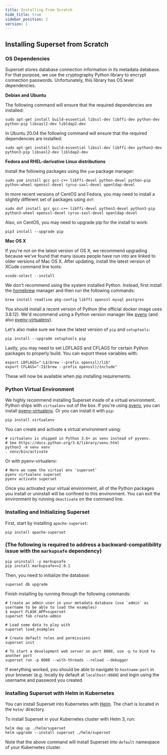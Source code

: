 ```yaml
---
title: Installing From Scratch
hide_title: true
sidebar_position: 2
version: 1
---
```


## Installing Superset from Scratch

### OS Dependencies

Superset stores database connection information in its metadata database. For that purpose, we use
the cryptography Python library to encrypt connection passwords. Unfortunately, this library has OS
level dependencies.

**Debian and Ubuntu**

The following command will ensure that the required dependencies are installed:

```
sudo apt-get install build-essential libssl-dev libffi-dev python-dev python-pip libsasl2-dev libldap2-dev
```

In Ubuntu 20.04 the following command will ensure that the required dependencies are installed:

```
sudo apt-get install build-essential libssl-dev libffi-dev python3-dev python3-pip libsasl2-dev libldap2-dev
```

**Fedora and RHEL-derivative Linux distributions**

Install the following packages using the `yum` package manager:

```
sudo yum install gcc gcc-c++ libffi-devel python-devel python-pip python-wheel openssl-devel cyrus-sasl-devel openldap-devel
```

In more recent versions of CentOS and Fedora, you may need to install a slightly different set of packages using `dnf`:

```
sudo dnf install gcc gcc-c++ libffi-devel python3-devel python3-pip python3-wheel openssl-devel cyrus-sasl-devel openldap-devel
```

Also, on CentOS, you may need to upgrade pip for the install to work:

```
pip3 install --upgrade pip
```

**Mac OS X**

If you're not on the latest version of OS X, we recommend upgrading because we've found that many
issues people have run into are linked to older versions of Mac OS X. After updating, install the
latest version of XCode command line tools:

```
xcode-select --install
```

We don't recommend using the system installed Python. Instead, first install the
[homebrew](https://brew.sh/) manager and then run the following commands:

```
brew install readline pkg-config libffi openssl mysql postgres
```

You should install a recent version of Python (the official docker image uses 3.8.12). We'd recommend using a Python version manager like [pyenv](https://github.com/pyenv/pyenv) (and also [pyenv-virtualenv](https://github.com/pyenv/pyenv-virtualenv)).

Let's also make sure we have the latest version of `pip` and `setuptools`:

```
pip install --upgrade setuptools pip
```

Lastly, you may need to set LDFLAGS and CFLAGS for certain Python packages to properly build. You can export these variables with:

```
export LDFLAGS="-L$(brew --prefix openssl)/lib"
export CFLAGS="-I$(brew --prefix openssl)/include"
```

These will now be available when pip installing requirements.

### Python Virtual Environment

We highly recommend installing Superset inside of a virtual environment. Python ships with
`virtualenv` out of the box. If you're using [pyenv](https://github.com/pyenv/pyenv), you can install [pyenv-virtualenv](https://github.com/pyenv/pyenv-virtualenv). Or you can install it with `pip`:

```
pip install virtualenv
```

You can create and activate a virtual environment using:

```
# virtualenv is shipped in Python 3.6+ as venv instead of pyvenv.
# See https://docs.python.org/3.6/library/venv.html
python3 -m venv venv
. venv/bin/activate
```

Or with pyenv-virtualenv:

```
# Here we name the virtual env 'superset'
pyenv virtualenv superset
pyenv activate superset
```

Once you activated your virtual environment, all of the Python packages you install or uninstall
will be confined to this environment. You can exit the environment by running `deactivate` on the
command line.

### Installing and Initializing Superset

First, start by installing `apache-superset`:

```
pip install apache-superset
```

### (The following is required to address a backward-compatibility issue with the `markupsafe` dependency)

```
pip uninstall -y markupsafe
pip install markupsafe==2.0.1
```

Then, you need to initialize the database:

```
superset db upgrade
```

Finish installing by running through the following commands:

```
# Create an admin user in your metadata database (use `admin` as username to be able to load the examples)
$ export FLASK_APP=superset
superset fab create-admin

# Load some data to play with
superset load_examples

# Create default roles and permissions
superset init

# To start a development web server on port 8088, use -p to bind to another port
superset run -p 8088 --with-threads --reload --debugger
```

If everything worked, you should be able to navigate to `hostname:port` in your browser (e.g.
locally by default at `localhost:8088`) and login using the username and password you created.

### Installing Superset with Helm in Kubernetes

You can install Superset into Kubernetes with [Helm](https://helm.sh/). The chart is located in
the `helm/` directory.

To install Superset in your Kubernetes cluster with Helm 3, run:

```
helm dep up ./helm/superset
helm upgrade --install superset ./helm/superset
```

Note that the above command will install Superset into `default` namespace of your Kubernetes
cluster.

